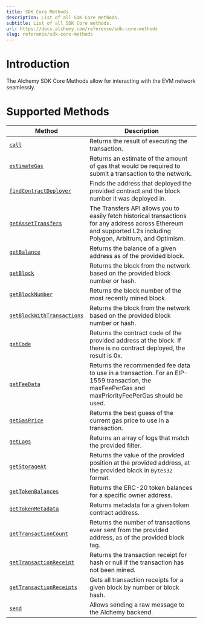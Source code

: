 ```yaml
---
title: SDK Core Methods
description: List of all SDK Core methods.
subtitle: List of all SDK Core methods.
url: https://docs.alchemy.com/reference/sdk-core-methods
slug: reference/sdk-core-methods
---
```


# Introduction

The Alchemy SDK Core Methods allow for interacting with the EVM network seamlessly.

# Supported Methods

| Method                                                                | Description                                                                                                                                                       |
| --------------------------------------------------------------------- | ----------------------------------------------------------------------------------------------------------------------------------------------------------------- |
| [`call`](/reference/sdk-call)                                         | Returns the result of executing the transaction.                                                                                                                  |
| [`estimateGas`](/reference/sdk-estimategas)                           | Returns an estimate of the amount of gas that would be required to submit a transaction to the network.                                                           |
| [`findContractDeployer`](/reference/sdk-findcontractdeployer)         | Finds the address that deployed the provided contract and the block number it was deployed in.                                                                    |
| [`getAssetTransfers`](/reference/sdk-getassettransfers)               | The Transfers API allows you to easily fetch historical transactions for any address across Ethereum and supported L2s including Polygon, Arbitrum, and Optimism. |
| [`getBalance`](/reference/sdk-getbalance)                             | Returns the balance of a given address as of the provided block.                                                                                                  |
| [`getBlock`](/reference/sdk-getblock)                                 | Returns the block from the network based on the provided block number or hash.                                                                                    |
| [`getBlockNumber`](/reference/sdk-getblocknumber)                     | Returns the block number of the most recently mined block.                                                                                                        |
| [`getBlockWithTransactions`](/reference/sdk-getblockwithtransactions) | Returns the block from the network based on the provided block number or hash.                                                                                    |
| [`getCode`](/reference/sdk-getcode)                                   | Returns the contract code of the provided address at the block. If there is no contract deployed, the result is 0x.                                               |
| [`getFeeData`](/reference/sdk-getfeedata)                             | Returns the recommended fee data to use in a transaction. For an EIP-1559 transaction, the maxFeePerGas and maxPriorityFeePerGas should be used.                  |
| [`getGasPrice`](/reference/sdk-getgasprice)                           | Returns the best guess of the current gas price to use in a transaction.                                                                                          |
| [`getLogs`](/reference/sdk-getlogs)                                   | Returns an array of logs that match the provided filter.                                                                                                          |
| [`getStorageAt`](/reference/sdk-getstorageat)                         | Returns the value of the provided position at the provided address, at the provided block in `Bytes32` format.                                                    |
| [`getTokenBalances`](/reference/sdk-gettokenbalances)                 | Returns the ERC-20 token balances for a specific owner address.                                                                                                   |
| [`getTokenMetadata`](/reference/sdk-gettokenmetadata)                 | Returns metadata for a given token contract address.                                                                                                              |
| [`getTransactionCount`](/reference/sdk-gettransactioncount)           | Returns the number of transactions ever sent from the provided address, as of the provided block tag.                                                             |
| [`getTransactionReceipt`](/reference/sdk-gettransactionreceipt)       | Returns the transaction receipt for hash or null if the transaction has not been mined.                                                                           |
| [`getTransactionReceipts`](/reference/sdk-gettransactionreceipts)     | Gets all transaction receipts for a given block by number or block hash.                                                                                          |
| [`send`](/reference/sdk-send)                                         | Allows sending a raw message to the Alchemy backend.                                                                                                              |
